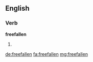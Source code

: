 ==English==

===Verb===
'''freefallen'''

# {{past of|freefall}}

[[de:freefallen]]
[[fa:freefallen]]
[[mg:freefallen]]
